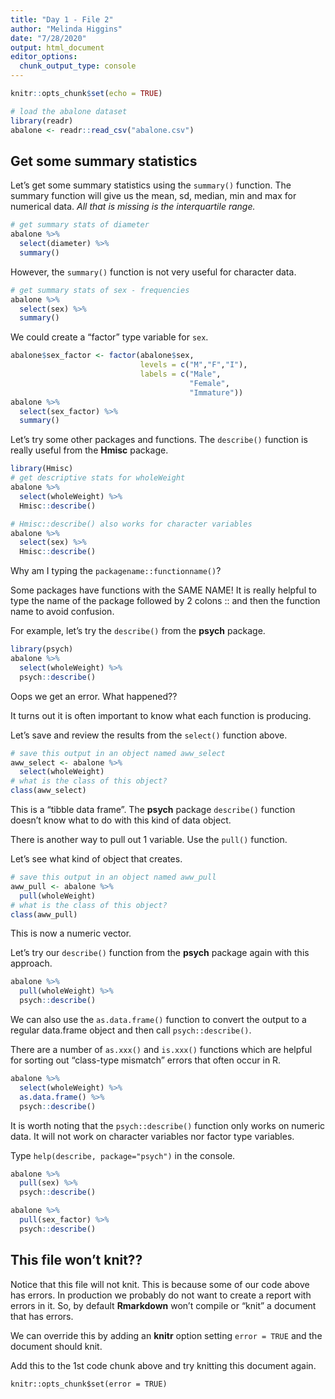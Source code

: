 ```yaml
---
title: "Day 1 - File 2"
author: "Melinda Higgins"
date: "7/28/2020"
output: html_document
editor_options: 
  chunk_output_type: console
---
```


```r
knitr::opts_chunk$set(echo = TRUE)
```

```r
# load the abalone dataset
library(readr)
abalone <- readr::read_csv("abalone.csv")
```

## Get some summary statistics

Let's get some summary statistics using the `summary()` function. The summary function will give us the mean, sd, median, min and max for numerical data. _All that is missing is the interquartile range._

```r
# get summary stats of diameter
abalone %>%
  select(diameter) %>%
  summary()
```

However, the `summary()` function is not very useful for character data.

```r
# get summary stats of sex - frequencies
abalone %>%
  select(sex) %>%
  summary()
```

We could create a "factor" type variable for `sex`.

```r
abalone$sex_factor <- factor(abalone$sex,
                             levels = c("M","F","I"),
                             labels = c("Male",
                                        "Female",
                                        "Immature"))
abalone %>%
  select(sex_factor) %>%
  summary()
```

Let's try some other packages and functions. The `describe()` function is really useful from the **Hmisc** package.

```r
library(Hmisc)
# get descriptive stats for wholeWeight
abalone %>%
  select(wholeWeight) %>%
  Hmisc::describe()

# Hmisc::describe() also works for character variables
abalone %>%
  select(sex) %>%
  Hmisc::describe()
```

Why am I typing the `packagename::functionname()`?

Some packages have functions with the SAME NAME! It is really helpful to type the name of the package followed by 2 colons :: and then the function name to avoid confusion.

For example, let's try the `describe()` from the **psych** package.

```r
library(psych)
abalone %>%
  select(wholeWeight) %>%
  psych::describe()
```

Oops we get an error. What happened??

It turns out it is often important to know what each function is producing.

Let's save and review the results from the `select()` function above.

```r
# save this output in an object named aww_select
aww_select <- abalone %>%
  select(wholeWeight)
# what is the class of this object?
class(aww_select)
```

This is a "tibble data frame". The **psych** package `describe()` function doesn't know what to do with this kind of data object.

There is another way to pull out 1 variable. Use the `pull()` function.

Let's see what kind of object that creates.

```r
# save this output in an object named aww_pull
aww_pull <- abalone %>%
  pull(wholeWeight)
# what is the class of this object?
class(aww_pull)
```

This is now a numeric vector.

Let's try our `describe()` function from the **psych** package again with this approach.

```r
abalone %>%
  pull(wholeWeight) %>%
  psych::describe()
```

We can also use the `as.data.frame()` function to convert the output to a regular data.frame object and then call `psych::describe()`.

There are a number of `as.xxx()` and `is.xxx()` functions which are helpful for sorting out "class-type mismatch" errors that often occur in R. 

```r
abalone %>%
  select(wholeWeight) %>%
  as.data.frame() %>%
  psych::describe()
```

It is worth noting that the `psych::describe()` function only works on numeric data. It will not work on character variables nor factor type variables.

Type `help(describe, package="psych")` in the console.

```r
abalone %>%
  pull(sex) %>%
  psych::describe()

abalone %>%
  pull(sex_factor) %>%
  psych::describe()
```

## This file won't knit??

Notice that this file will not knit. This is because some of our code above has errors. In production we probably do not want to create a report with errors in it. So, by default **Rmarkdown** won't compile or "knit" a document that has errors.

We can override this by adding an **knitr** option setting `error = TRUE` and the document should knit.

Add this to the 1st code chunk above and try knitting this document again.

```
knitr::opts_chunk$set(error = TRUE)
```
